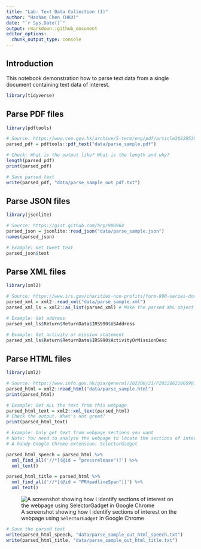 ```yaml
---
title: "Lab: Text Data Collection (I)"
author: "Haohan Chen (HKU)"
date: "`r Sys.Date()`"
output: rmarkdown::github_document
editor_options: 
  chunk_output_type: console
---
```


## Introduction

This notebook demonstration how to parse text data from a single document containing text data of interest.

```r
library(tidyverse)
```

## Parse PDF files

```r
library(pdftools)

# Source: https://www.ceo.gov.hk/archive/5-term/eng/pdf/article20220530.pdf
parsed_pdf = pdftools::pdf_text("data/parse_sample.pdf")

# Check: What is the output like? What is the length and why?
length(parsed_pdf)
print(parsed_pdf)

# Save parsed text
write(parsed_pdf, "data/parse_sample_out_pdf.txt")
```

## Parse JSON files

```r
library(jsonlite)

# Source: https://gist.github.com/hrp/900964
parsed_json = jsonlite::read_json("data/parse_sample.json")
names(parsed_json)
```

```r
# Example: Get tweet text
parsed_json$text
```

## Parse XML files

```r
library(xml2)

# Source: https://www.irs.gov/charities-non-profits/form-990-series-downloads
parsed_xml = xml2::read_xml("data/parse_sample.xml")
parsed_xml_ls = xml2::as_list(parsed_xml) # Make the parsed XML object a list
```

```r
# Example: Get address
parsed_xml_ls$Return$ReturnData$IRS990$USAddress

# Example: Get activity or mission statement
parsed_xml_ls$Return$ReturnData$IRS990$ActivityOrMissionDesc
```

## Parse HTML files

```r
library(xml2)

# Source: https://www.info.gov.hk/gia/general/202206/21/P2022062100598.htm
parsed_html = xml2::read_html("data/parse_sample.html")
print(parsed_html)
```

```r
# Example: Get ALL the text from this webpage
parsed_html_text = xml2::xml_text(parsed_html)
# Check the output. What's not great?
print(parsed_html_text)
```

```r
# Example: Only get text from webpage sections you want
# Note: You need to analyze the webpage to locate the sections of interest.
# A handy Google Chrome extension: SelectorGadget

parsed_html_speech = parsed_html %>% 
  xml_find_all('//*[(@id = "pressrelease")]') %>%
  xml_text()

parsed_html_title = parsed_html %>%
  xml_find_all('//*[(@id = "PRHeadlineSpan")]') %>%
  xml_text()
```

![A screenshot showing how I identify sections of interest on the webpage using `SelectorGadget` in Google Chrome](images/image-695647128.png)

```r
# Save the parsed text
write(parsed_html_speech, "data/parse_sample_out_html_speech.txt")
write(parsed_html_title, "data/parse_sample_out_html_title.txt")
```

